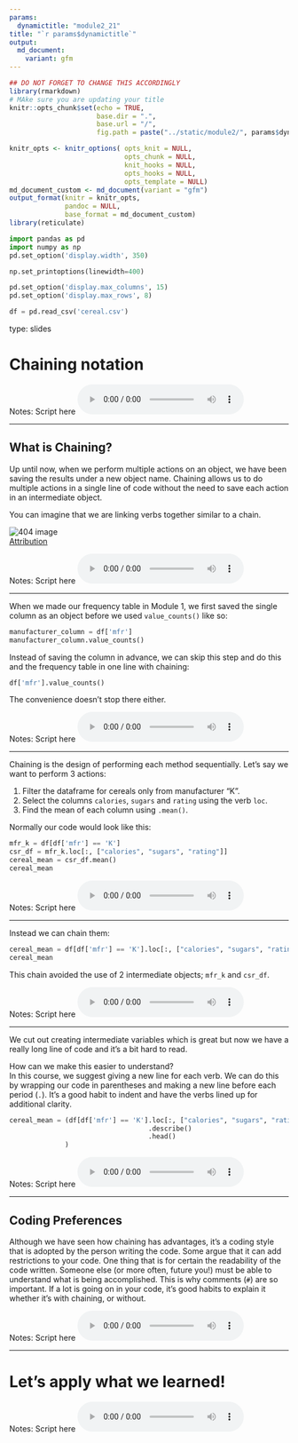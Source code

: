 ```yaml
---
params:
  dynamictitle: "module2_21"
title: "`r params$dynamictitle`"
output: 
  md_document:
    variant: gfm
---
```



```r
## DO NOT FORGET TO CHANGE THIS ACCORDINGLY 
library(rmarkdown)
# MAke sure you are updating your title 
knitr::opts_chunk$set(echo = TRUE,
                      base.dir = ".", 
                      base.url = "/",
                      fig.path = paste("../static/module2/", params$dynamictitle,"/", sep = ""))

knitr_opts <- knitr_options( opts_knit = NULL,
                             opts_chunk = NULL,
                             knit_hooks = NULL,
                             opts_hooks = NULL,
                             opts_template = NULL)
md_document_custom <- md_document(variant = "gfm")
output_format(knitr = knitr_opts,
              pandoc = NULL,
              base_format = md_document_custom)
library(reticulate)

```


```python
import pandas as pd
import numpy as np
pd.set_option('display.width', 350)

np.set_printoptions(linewidth=400)

pd.set_option('display.max_columns', 15)
pd.set_option('display.max_rows', 8)

df = pd.read_csv('cereal.csv')
```


type: slides

# Chaining notation  

Notes: Script here
<html>
<audio controls >
  <source src="/placeholder_audio.mp3" />
</audio></html>

---

## What is Chaining?

Up until now, when we perform multiple actions on an object, we have been saving the results under a new object name. 
Chaining allows us to do multiple actions in a single line of code without the need to save each action in an intermediate object. 

You can imagine that we are linking verbs together similar to a chain. 

<img src='/module2/chainsfinal.png'  alt="404 image" />     
[Attribution](https://unsplash.com/photos/42ui88Qrxhw)


Notes: Script here
<html>
<audio controls >
  <source src="/placeholder_audio.mp3" />
</audio></html>

---

When we made our frequency table in Module 1, we first saved the single column as an object before we used `value_counts()` like so:

```python
manufacturer_column = df['mfr']
manufacturer_column.value_counts()
```


Instead of saving the column in advance, we can skip this step and do this and the frequency table in one line with chaining:

```python
df['mfr'].value_counts()
```

The convenience doesn't stop there either. 


Notes: Script here
<html>
<audio controls >
  <source src="/placeholder_audio.mp3" />
</audio></html>

---

Chaining is the design of performing each method sequentially. 
Let's say we want to perform 3 actions:     
  
1. Filter the dataframe for cereals only from manufacturer "K".       
2. Select the columns `calories`, `sugars` and `rating` using the verb `loc`.       
3. Find the mean of each column using `.mean()`.     

Normally our code would look like this:
```python
mfr_k = df[df['mfr'] == 'K']
csr_df = mfr_k.loc[:, ["calories", "sugars", "rating"]]
cereal_mean = csr_df.mean()
cereal_mean
```

Notes: Script here
<html>
<audio controls >
  <source src="/placeholder_audio.mp3" />
</audio></html>

---

Instead we can chain them:
```python
cereal_mean = df[df['mfr'] == 'K'].loc[:, ["calories", "sugars", "rating"]].mean()
cereal_mean
```

This chain avoided the use of 2 intermediate objects; `mfr_k` and `csr_df`. 

Notes: Script here
<html>
<audio controls >
  <source src="/placeholder_audio.mp3" />
</audio></html>

---

We cut out creating intermediate variables which is great but now we have a really long line of code and it's a bit hard to read.

How can we make this easier to understand?     
In this course, we suggest giving a new line for each verb.  We can do this by wrapping our code in parentheses and making a new line before each period (` . `).  It's a good habit to indent and have the verbs lined up for additional clarity. 

```python
cereal_mean = (df[df['mfr'] == 'K'].loc[:, ["calories", "sugars", "rating"]]
                                   .describe()
                                   .head()
              )
```

Notes: Script here
<html>
<audio controls >
  <source src="/placeholder_audio.mp3" />
</audio></html>

---

## Coding Preferences

Although we have seen how chaining has advantages, it's a coding style that is adopted by the person writing the code. Some argue that it can add restrictions to your code. One thing that is for certain the readability of the code written. Someone else (or more often, future you!) must be able to understand what is being accomplished. 
This is why comments (`#`) are so important. If a lot is going on in your code, it's good habits to explain it whether it's with chaining, or without. 


Notes: Script here
<html>
<audio controls >
  <source src="/placeholder_audio.mp3" />
</audio></html>

---

# Let’s apply what we learned!

Notes: Script here
<html>
<audio controls >
  <source src="/placeholder_audio.mp3" />
</audio></html>
